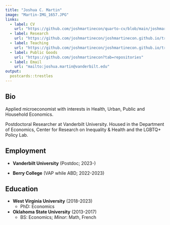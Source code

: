 ```yaml
---
title: "Joshua C. Martin"
image: "Martin-IMG_1657.JPG"
links:
  - label: CV
    url: "https://github.com/joshmartinecon/quarto-cv/blob/main/joshmartin_cv.pdf"
  - label: Research
    url: "https://github.com/joshmartinecon/joshmartinecon.github.io/tree/main/research"
  - label: Teaching
    url: "https://github.com/joshmartinecon/joshmartinecon.github.io/tree/main/syllabi"
  - label: Public Goods
    url: "https://github.com/joshmartinecon?tab=repositories"
  - label: Email
    url: "mailto:joshua.martin@vanderbilt.edu"
output:
  postcards::trestles
---
```

 
## Bio

Applied microeconomist with interests in Health, Urban, Public and Household Economics.

Postdoctoral Researcher at Vanderbilt University. Housed in the Department of Economics, Center for Research on Inequality & Health and the LGBTQ+ Policy Lab.

## Employment

* **Vanderbilt University** (Postdoc; 2023-)

* **Berry College** (VAP while ABD; 2022-2023)

## Education

* **West Virginia University** (2018-2023)
    * PhD: Economics

* **Oklahoma State University** (2013-2017)
    * BS: Economics; *Minor*: Math, French